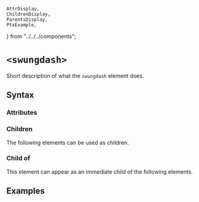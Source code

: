     AttrDisplay,
    ChildrenDisplay,
    ParentsDisplay,
    PtxExample,
} from "../../../components";

# `<swungdash>`

Short description of what the `swungdash` element does.

## Syntax

### Attributes

<AttrDisplay name="swungdash" />

### Children

The following elements can be used as children.

<ChildrenDisplay name="swungdash" />

### Child of

This element can appear as an immediate child of the following elements.

<ParentsDisplay name="swungdash" />

## Examples

    